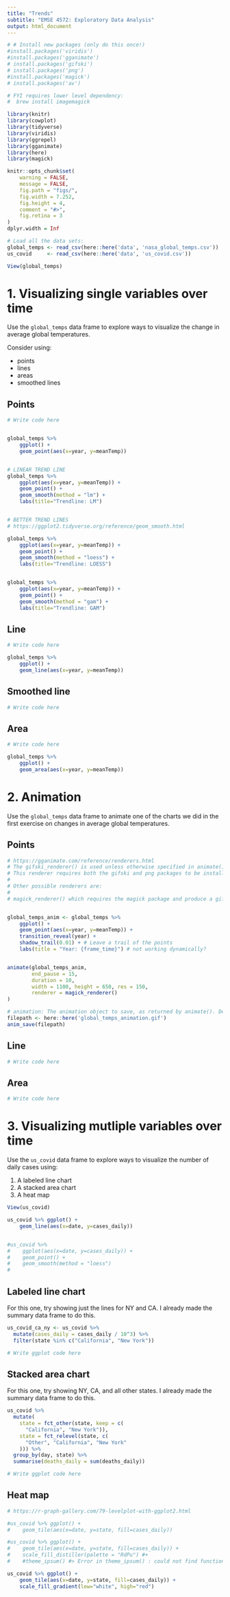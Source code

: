 ```yaml
---
title: "Trends"
subtitle: "EMSE 4572: Exploratory Data Analysis"
output: html_document
---
```


```r
# # Install new packages (only do this once!)
#install.packages('viridis')
#install.packages('gganimate')
# install.packages('gifski')
# install.packages('png')
#install.packages('magick')
# install.packages('av')

# FYI requires lower level dependency:
#  brew install imagemagick

library(knitr)
library(cowplot)
library(tidyverse)
library(viridis)
library(ggrepel)
library(gganimate)
library(here)
library(magick)

knitr::opts_chunk$set(
    warning = FALSE,
    message = FALSE,
    fig.path = "figs/",
    fig.width = 7.252,
    fig.height = 4,
    comment = "#>",
    fig.retina = 3
)
dplyr.width = Inf

# Load all the data sets:
global_temps <- read_csv(here::here('data', 'nasa_global_temps.csv'))
us_covid     <- read_csv(here::here('data', 'us_covid.csv'))

View(global_temps)
```

# 1. Visualizing single variables over time

Use the `global_temps` data frame to explore ways to visualize the change in average global temperatures.

Consider using:

- points
- lines
- areas
- smoothed lines

## Points

```r
# Write code here


global_temps %>% 
    ggplot() +
    geom_point(aes(x=year, y=meanTemp))


# LINEAR TREND LINE
global_temps %>% 
    ggplot(aes(x=year, y=meanTemp)) +
    geom_point() + 
    geom_smooth(method = "lm") +
    labs(title="Trendline: LM")


# BETTER TREND LINES
# https://ggplot2.tidyverse.org/reference/geom_smooth.html

global_temps %>% 
    ggplot(aes(x=year, y=meanTemp)) +
    geom_point() + 
    geom_smooth(method = "loess") +
    labs(title="Trendline: LOESS")


global_temps %>% 
    ggplot(aes(x=year, y=meanTemp)) +
    geom_point() + 
    geom_smooth(method = "gam") +
    labs(title="Trendline: GAM")
```

## Line

```r
# Write code here

global_temps %>% 
    ggplot() +
    geom_line(aes(x=year, y=meanTemp))

```

## Smoothed line

```r
# Write code here
```

## Area

```r
# Write code here

global_temps %>% 
    ggplot() +
    geom_area(aes(x=year, y=meanTemp))


```

# 2. Animation

Use the `global_temps` data frame to animate one of the charts we did in the first exercise on changes in average global temperatures.

## Points

```r


# https://gganimate.com/reference/renderers.html
# The gifski_renderer() is used unless otherwise specified in animate() or in options('gganimate.renderer').
# This renderer requires both the gifski and png packages to be installed.
#
# Other possible renderers are:
#
# magick_renderer() which requires the magick package and produce a gif. If gifski is not installed, the rendering will be much slower than using the gifski_renderer() and can potentially result in system problems when many frames need to be rendered (if gifski is installed magick will use it under the hood)


global_temps_anim <- global_temps %>% 
    ggplot() +
    geom_point(aes(x=year, y=meanTemp)) + 
    transition_reveal(year) + 
    shadow_trail(0.01) + # Leave a trail of the points
    labs(title = "Year: {frame_time}") # not working dynamically?


animate(global_temps_anim,
        end_pause = 15,
        duration = 10,
        width = 1100, height = 650, res = 150,
        renderer = magick_renderer()
)

# animation: The animation object to save, as returned by animate(). Defaults to the last rendered animation using last_animation()
filepath <- here::here('global_temps_animation.gif')
anim_save(filepath)

```

## Line

```r
# Write code here
```

## Area

```r
# Write code here
```

# 3. Visualizing mutliple variables over time

Use the `us_covid` data frame to explore ways to visualize the number of daily cases using:

1. A labeled line chart
2. A stacked area chart
3. A heat map


```r
View(us_covid)

us_covid %>% ggplot() +
    geom_line(aes(x=date, y=cases_daily))


#us_covid %>% 
#    ggplot(aes(x=date, y=cases_daily)) +
#    geom_point() +
#    geom_smooth(method = "loess")
#
```

## Labeled line chart

For this one, try showing just the lines for NY and CA.
I already made the summary data frame to do this.

```r
us_covid_ca_ny <- us_covid %>%
  mutate(cases_daily = cases_daily / 10^3) %>%
  filter(state %in% c("California", "New York"))

# Write ggplot code here
```

## Stacked area chart

For this one, try showing NY, CA, and all other states.
I already made the summary data frame to do this.

```r
us_covid %>%
  mutate(
    state = fct_other(state, keep = c(
      "California", "New York")),
    state = fct_relevel(state, c(
      "Other", "California", "New York"
    ))) %>%
  group_by(day, state) %>%
  summarise(deaths_daily = sum(deaths_daily))

# Write ggplot code here
```

## Heat map

```r

# https://r-graph-gallery.com/79-levelplot-with-ggplot2.html

#us_covid %>% ggplot() +
#    geom_tile(aes(x=date, y=state, fill=cases_daily))

#us_covid %>% ggplot() +
#    geom_tile(aes(x=date, y=state, fill=cases_daily)) +
#    scale_fill_distiller(palette = "RdPu") #+
#    #theme_ipsum() #> Error in theme_ipsum() : could not find function "theme_ipsum"

us_covid %>% ggplot() +
    geom_tile(aes(x=date, y=state, fill=cases_daily)) +
    scale_fill_gradient(low="white", high="red")





```
